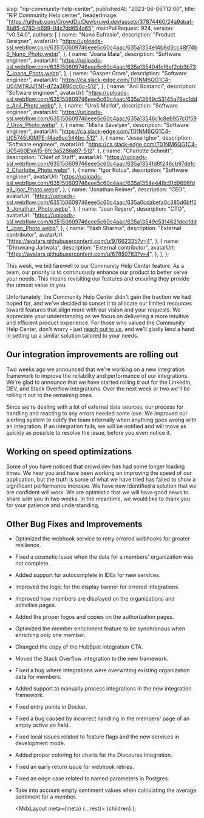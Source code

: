 
  slug: "rip-community-help-center",
  publishedAt: "2023-06-06T12:00",
  title: "RIP Community Help center",
  headerImage:
    "https://github.com/CrowdDotDev/crowd.dev/assets/37874460/24a9abaf-8b85-4780-b699-04c7dd654a65",
  mainPullRequest: 924,
  version: "v0.34.0",
  authors: [
    {
      name: "Nuno Eufrasio",
      description: "Product Designer",
      avatarUrl:
        "https://uploads-ssl.webflow.com/635150609746eee5c60c4aac/635a1354e14b8d3cc48f74b0_Nuno_Photo.webp",
    },
    {
      name: "Joana Maia",
      description: "Software engineer",
      avatarUrl:
        "https://uploads-ssl.webflow.com/635150609746eee5c60c4aac/635a135404fcf6ef2cb3b737_Joana_Photo.webp",
    },
    {
      name: "Gasper Grom",
      description: "Software engineer",
      avatarUrl: "https://ca.slack-edge.com/T01NM6QG1C4-U04MTRJJTN1-d72a3890dc6c-512",
    },
    {
      name: "Anil Bostanci",
      description: "Software engineer",
      avatarUrl:
        "https://uploads-ssl.webflow.com/635150609746eee5c60c4aac/635a13549c53145a79ec1dde_Anil_Photo.webp",
    },
    {
      name: "Uroš Marlot",
      description: "Software engineer",
      avatarUrl:
        "https://uploads-ssl.webflow.com/635150609746eee5c60c4aac/635a13546c1c8eb957c0f597_Uros_Photo.webp",
    },
    {
      name: "Misha Savelyev",
      description: "Software engineer",
      avatarUrl: "https://ca.slack-edge.com/T01NM6QG1C4-U05745U0MPE-f4ae6ec344bc-512",
    },
    {
      name: "Jesse Ighor",
      description: "Software engineer",
      avatarUrl: "https://ca.slack-edge.com/T01NM6QG1C4-U05460EVA15-8fc3a5286a87-512",
    },
    {
      name: "Charlotte Schmitt",
      description: "Chief of Staff",
      avatarUrl:
        "https://uploads-ssl.webflow.com/635150609746eee5c60c4aac/635a1354fd6f246cb97defc2_Charlotte_Photo.webp",
    },
    {
      name: "Igor Kotua",
      description: "Software engineer",
      avatarUrl:
        "https://uploads-ssl.webflow.com/635150609746eee5c60c4aac/635a1354e448c91d9696fda8_Igor_Photo.webp",
    },
    {
      name: "Jonathan Reimer",
      description: "CEO",
      avatarUrl:
        "https://uploads-ssl.webflow.com/635150609746eee5c60c4aac/635a0cdabefa0c385d6bff53_Jonathan_Photo.webp",
    },
    {
      name: "Joan Reyero",
      description: "CTO",
      avatarUrl:
        "https://uploads-ssl.webflow.com/635150609746eee5c60c4aac/635a13549c5314621dec1ddf_Joan_Photo.webp",
    },
    {
      name: "Yash Sharma",
      description: "External contributor",
      avatarUrl: "https://avatars.githubusercontent.com/u/97662335?v=4",
    },
    {
      name: "Dhruwang Jariwala",
      description: "External contributor",
      avatarUrl: "https://avatars.githubusercontent.com/u/67850763?v=4",
    },
  ],
};

This week, we bid farewell to our Community Help Center feature. As a team, our priority is to continuously enhance our product to better serve your needs. This means revisiting our features and ensuring they provide the utmost value to you.

Unfortunately, the Community Help Center didn't gain the traction we had hoped for, and we've decided to sunset it to allocate our limited resources toward features that align more with our vision and your requests. We appreciate your understanding as we focus on delivering a more intuitive and efficient product experience.
For those who valued the Community Help Center, don't worry - just [reach out to us](mailto:help@crowd.dev), and we'll gladly lend a hand in setting up a similar solution tailored to your needs.

## Our integration improvements are rolling out <PullRequest number="972"/>

Two weeks ago we announced that we're working on a new integration framework to improve the reliability and performance of our integrations. We're glad to announce that we have started rolling it out for the LinkedIn, DEV, and Stack Overflow integrations. Over the next week or two we'll be rolling it out to the remaining ones.

Since we're dealing with a lot of external data sources, our process for handling and reacting to any errors needed some love. We improved our alerting system to notify the team internally when anything goes wrong with an integration. If an integration fails, we will be notified and will move as quickly as possible to resolve the issue, before you even notice it.

## Working on speed optimizations

Some of you have noticed that crowd.dev has had some longer loading times. We hear you and have been working on improving the speed of our application, but the truth is some of what we have tried has failed to show a significant performance increase. We have now identified a solution that we are confident will work. We are optimistic that we will have good news to share with you in two weeks. In the meantime, we would like to thank you for your patience and understanding.

## Other Bug Fixes and Improvements

- Optimized the webhook service to retry errored webhooks for greater resilience. <PullRequest number="923"/>
- Fixed a cosmetic issue when the data for a members' organization was not complete. <PullRequest number="930"/>
- Added support for autocomplete in IDEs for new services. <PullRequest number="931"/>
- Improved the logic for the display banner for errored integrations. <PullRequest number="914"/>
- Improved how members are displayed on the organizations and activities pages. <PullRequest number="939"/>
- Added the proper logos and copies on the authorization pages. <PullRequest number="940"/>
- Optimized the member enrichment feature to be synchronous when enriching only one member. <PullRequest number="937"/>
- Changed the copy of the HubSpot integration CTA. <PullRequest number="921"/>
- Moved the Stack Overflow integration to the new framework. <PullRequest number="936"/>
- Fixed a bug where integrations were overwriting existing organization data for members. <PullRequest number="935"/>
- Added support to manually process integrations in the new integration framework. <PullRequest number="928"/>
- Fixed entry points in Docker. <PullRequest number="929"/>
- Fixed a bug caused by incorrect handling in the members' page of an empty _active on_ field. <PullRequest number="925"/>
- Fixed local issues related to feature flags and the new services in development mode. <PullRequest number="927"/>
- Added proper coloring for charts for the Discourse integration. <PullRequest number="918"/>
- Fixed an early return issue for webhook retries. <PullRequest number="917"/>
- Fixed an edge case related to named parameters in Postgres. <PullRequest number="944"/>
- Take into account empty sentiment values when calculating the average sentiment for a member. <PullRequest number="943"/>

  <MdxLayout meta={meta} {...rest}>
    {children}
  </MdxLayout>
);
